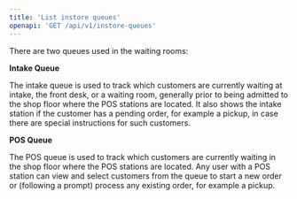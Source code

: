 ```yaml
---
title: 'List instore queues'
openapi: 'GET /api/v1/instore-queues'
---
```


There are two queues used in the waiting rooms:

**Intake Queue**

The intake queue is used to track which customers are currently waiting at intake, the front desk, or a waiting room, generally prior to being admitted to the shop floor where the POS stations are located. It also shows the intake station if the customer has a pending order, for example a pickup, in case there are special instructions for such customers.

**POS Queue**

The POS queue is used to track which customers are currently waiting in the shop floor where the POS stations are located. Any user with a POS station can view and select customers from the queue to start a new order or (following a prompt) process any existing order, for example a pickup.
